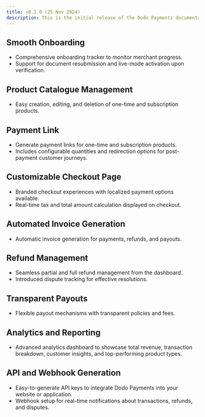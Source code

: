 ```yaml
---
title: v0.1.0 (25 Nov 2024)
description: This is the initial release of the Dodo Payments documentation, marking the Beta launch of our product. Explore the features and improvements designed to enhance your payment processing experience.
---
```


## Smooth Onboarding

- Comprehensive onboarding tracker to monitor merchant progress.
- Support for document resubmission and live-mode activation upon verification.

## Product Catalogue Management

- Easy creation, editing, and deletion of one-time and subscription products.

## Payment Link

- Generate payment links for one-time and subscription products.
- Includes configurable quantities and redirection options for post-payment customer journeys.

## Customizable Checkout Page

- Branded checkout experiences with localized payment options available.
- Real-time tax and total amount calculation displayed on checkout.

## Automated Invoice Generation

- Automatic invoice generation for payments, refunds, and payouts.

## Refund Management

- Seamless partial and full refund management from the dashboard.
- Introduced dispute tracking for effective resolutions.

## Transparent Payouts

- Flexible payout mechanisms with transparent policies and fees.

## Analytics and Reporting

- Advanced analytics dashboard to showcase total revenue, transaction breakdown, customer insights, and top-performing product types.

## API and Webhook Generation

- Easy-to-generate API keys to integrate Dodo Payments into your website or application.
- Webhook setup for real-time notifications about transactions, refunds, and disputes.
